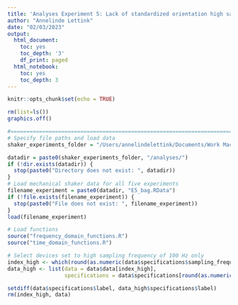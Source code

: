```yaml
---
title: 'Analyses Experiment 5: Lack of standardized orientation high sampling frequency'
author: "Annelinde Lettink"
date: "02/03/2023"
output:
  html_document:
    toc: yes
    toc_depth: '3'
    df_print: paged
  html_notebook:
    toc: yes
    toc_depth: 3
---
```


```r
knitr::opts_chunk$set(echo = TRUE)

rm(list=ls())
graphics.off()

#==============================================================================
# Specify file paths and load data
shaker_experiments_folder = "/Users/annelindelettink/Documents/Work MacBook Pro Annelinde/Mechanical Shaker Machine"

datadir = paste0(shaker_experiments_folder, "/analyses/")
if (!dir.exists(datadir)) {
  stop(paste0("Directory does not exist: ", datadir))
}
# Load mechanical shaker data for all five experiments
filename_experiment = paste0(datadir, "E5_bag.RData") 
if (!file.exists(filename_experiment)) {
  stop(paste0("File does not exist: ", filename_experiment))
}
load(filename_experiment)

# Load functions
source("frequency_domain_functions.R")
source("time_domain_functions.R")

# Select devices set to high sampling frequency of 100 Hz only
index_high <- which(round(as.numeric(data$specifications$sampling_frequency)) == "100")
data_high <- list(data = data$data[index_high], 
                  specifications = data$specifications[round(as.numeric(data$specifications$sampling_frequency)) == "100",])

setdiff(data$specifications$label, data_high$specifications$label)
rm(index_high, data)
```

